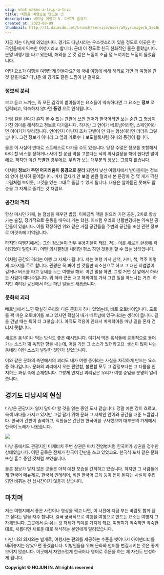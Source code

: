 ```yaml
---
slug: what-makes-a-trip-a-trip
title: 여행을 여행으로 만드는 것
description: 베트남 여행기 5. 다르게 숨쉬기
created_at: 2023-08-09
thumbnail: http://t1.daumcdn.net/brunch/service/user/aVyy/image/b_SeLQny-vh8UtBoyLxmlDmMG9M.png
---
```


지금 저는 다낭에 와있습니다. 경기도 다낭시라는 우스갯소리가 있을 정도로 이곳은 한국인들에게 익숙한 여행지라고 합니다. 근데 이 정도로 한국
친화적인 줄은 몰랐습니다. 분명 비행기를 타고 왔는데, 해외를 온 것 같은 느낌이 조금 덜 느껴지는 느낌이 들었습니다.

어떤 요소가 여행을 여행답게 만들까요? 왜 국내 여행에 비해 해외로 가면 더 여행을 간 것 같을까요? 다낭은 왜 경기도 같은 느낌이 난
걸까요.

### 정보의 분리

보고 듣고 느끼는, 즉 모든 감각이 받아들이는 요소들이 익숙하다면 그 요소는 **정보** 로 입력되고, 익숙하지 않다면 **풍경** 으로
인식됩니다.

가령 길을 걷다가 흔히 볼 수 있는 간판에 쓰인 언어가 한국어라면 보는 순간 그 형상이 가진 의미를 해석하고 정보로 다가옵니다. 하지만 그
언어가 베트남어라면, 스페인어라면 이야기가 달라집니다. 언어인지 아닌지 조차 판별이 안 되는 형상이라면 더더욱 그렇습니다. 그건 정보가
아니라 그 옆의 가로수나 보도블록처럼 하나의 풍경이 됩니다.

물론 이 사실이 반대로 스트레스로 다가올 수도 있습니다. 당장 수많은 정보를 조합해서 타야 할 버스를 정하거나 사야 할 응급 약을 고른다는
식의 의사결정을 해야 한다면 말이에요. 하지만 이건 특별한 경우에요. 우리가 보는 대부분의 정보는 그렇지 않습니다.

이처럼 **정보가 주던 어지러움이 풍경으로 분리** 되면서 낯선 여행지에서 받아들이는 정보의 양이 현저히 줄어듭니다. 마치 글자가 안 보일
만큼 멀리서 본 문장이 점 몇 개가 찍힌 그림처럼 보이듯, 그것을 있는 그대로 즐길 수 있게 됩니다. 내용은 알아듣진 못해도 팝송을 그
자체로 즐기는 것 처럼요.

### 공간의 격리

항상 마시던 카페, 늘 점심을 때우던 밥집, 이따금씩 책을 읽으러 가던 공원, 2차로 항상 가는 술집, 정기적으로 운동을 배우러 가는 학원.
이처럼 우리의 생활반경에는 익숙한 공간들이 있습니다. 이를 확장하면 위와 같은 거점 공간들을 주변의 공간들 또한 관련 정보로 머릿속에
기억됩니다.

하지만 여행지에서는 그런 정보들이 전부 무용지물이 돼요. 저는 이를 새로운 환경에 격리되었다 말합니다. 어떤 의사결정을 내리던 평소 하던
것들을 할 수 없는 상태입니다.

이처럼 공간의 격리는 여행 그 자체가 됩니다. 저는 여행 가서 산책, 커피, 책, 맥주 이렇게 4가지를 주로 합니다. 관광은 꼭 봐야 할
것들만 최소한으로 하고 그 대신 하염없이 걷거나 버스를 타고 동네를 도는 여행을 해요. 이런 말을 하면, 그럴 거면 집 앞에서 하라는 사람이
대다수입니다. 뭐 하러 큰돈 내고 해외여행 가서 그런 일을 하느냐는 거죠. 하지만 격리된 공간에서 하는 하던 일들은 새롭습니다.

### 문화의 괴리

베트남에서 느낀 확실히 우리와 다른 문화가 하나 있었는데, 바로 오토바이입니다. 도로를 꽉 메운 오토바이를 보고 있자면 확실히 내가 베트남에
있구나라는 생각이 듭니다. 길을 건널 때는 특히 더 그렇습니다. 아직도 적응이 안돼서 미취학아동 마냥 길을 혼자 건너지 못합니다.

새로운 음식이나 먹는 방식도 좋은 예시입니다. 여기서 먹은 음식들에 공통적으로 들어가는 소스가 꽤 독특한 향을 내는데, 어딜 가든 그 소스가
있더라고요. 생선이 많이 나는 동네라 이런 소스가 발달한 것인가 싶었습니다.

이와 같은 문화의 측면에서의 괴리도 내가 여행 중이라는 사실을 자각하게 만드는 요소 중 하나입니다. 문화의 괴리에서 오는 편안함, 불편함
모두 그 감정보다는 그 다름을 인지하는 과정 속에 존재합니다. 그렇게 인지된 괴리감은 우리가 여행 중임을 분명히 알려줍니다.

## 경기도 다낭시의 현실

다낭은 관광지가 잃지 말아야 할 것을 잃는 중인 도시 같습니다. 정말 예쁜 강이 흐르고, 옥색 바다를 가지고 있지만 그걸 팔기 위해 문화 그
자체인 언어와 공간을 내준 느낌입니다. 한국어 간판이 즐비하고, 직원들은 간단한 한국어를 구사했으며 대부분의 가게에서 한국어 노래가
나왔습니다.

![](http://t1.daumcdn.net/brunch/service/user/aVyy/image/7i_EVmK1i87jLSvfcy4eEO5HG60.jpg)

다낭 중에서도 관광지인 미케비치 주변 상권은 마치 전염병처럼 한국어가 상권을 접수한 상태였습니다. 어떤 골목은 전체가 한국어 간판을 쓰고
있었고요. 한국식 포차 같은 문화 또한 흡수 중인 것처럼 보였습니다.

물론 정보가 닿지 않은 곳들은 아직 예전 모습을 간직하고 있습니다. 하지만 그 사람들에게 한국어 메뉴제공, 한국식 인테리어, 직원 한국어
교육 등이 돈이 된다는 사실이 주입되면 바뀌는 건 삽시간이지 않을까 싶습니다.

## 마치며

저는 여행지에서 좋은 사진이나 영상을 찍고 나면, 이 사진에 지금 부는 바람도 함께 담고 싶다는 말을 자주 합니다. 결국 궁극적으로 여행을
여행으로 만드는 요소는 여행지 그 자체입니다. 그곳에서 숨 쉬는 것 자체가 의미를 가지게 돼요. 여행지가 익숙하면 익숙한 대로, 새롭다면
새로운 대로 해석하는 본인에게 달려있습니다.

다만 나의 의지와는 별개로, 여행지는 편의를 제공하는 수준을 벗어나서 아이덴티티를 내려놓지는 않았으면 좋겠습니다. 이방인들을 위해 문화와
언어를 변질시키는 것은 좋게 보이지 않습니다. 이곳에서 자연스럽게 한국어나 영어로 주문을 하는 제 자신도 반성하게 됩니다.

**Copyright © HOJUN IN. All rights reserved**
